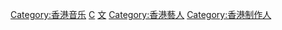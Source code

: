 [[Category:香港音乐|Category:香港音乐]]
[[Category:中國音樂製作人|C]]
[[Category:各職業香港人|文]]
[[Category:香港藝人|Category:香港藝人]]
[[Category:香港制作人|Category:香港制作人]]